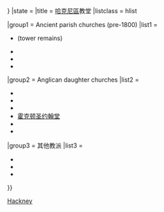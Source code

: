 {{Navbox
|name   = 哈克尼教堂
|border = {{{border|{{{1|}}}}}}
|state = {{{state<includeonly>|collapsed</includeonly>}}}
|title  = [[哈克尼區]]教堂
|listclass = hlist

|group1 = Ancient parish churches (pre-1800)
|list1  = 
* {{tsl|en|St Augustine's Tower Hackney|St Augustine, Hackney}} (tower remains)
* {{tsl|en|Church of St John-at-Hackney|St John-at-Hackney}}
* {{tsl|en|St Leonard's, Shoreditch|St Leonard, Shoreditch}}
* {{tsl|en|St Mary, Stoke Newington}}

|group2 = Anglican daughter churches
|list2  = 
* {{tsl|en|All Saints Church, Haggerston|All Saints, Haggerston}}
* {{tsl|en|Holy Trinity Church, Dalston|Holy Trinity, Dalston}}
* {{tsl|en|St Andrew, Stoke Newington}}
* [[霍克顿圣约翰堂]]
* {{tsl|en|St Matthias Church (Stoke Newington)|St Matthias, Stoke Newington}}
* {{tsl|en|St Mary, Haggerston}}

|group3 = 其他教派
|list3  = 
* {{tsl|en|Abney Park Chapel}}
* {{tsl|en|Upper Clapton#The Abode of Love|Church of Good Shepherd, Upper Clapton}}
* {{tsl|en|Newington Green Unitarian Church}}

}}<noinclude>
{{collapsible option}}
[[Category:教堂模板|Hackney]]
</noinclude>